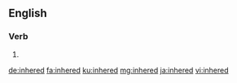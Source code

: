 ==English==

===Verb===
{{head|en|verb form}}

# {{en-past of|inhere}}

[[de:inhered]]
[[fa:inhered]]
[[ku:inhered]]
[[mg:inhered]]
[[ja:inhered]]
[[vi:inhered]]